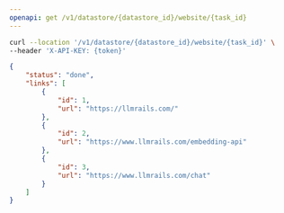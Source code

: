 ```yaml
---
openapi: get /v1/datastore/{datastore_id}/website/{task_id}
---
```




<RequestExample>

```bash Example Request
curl --location '/v1/datastore/{datastore_id}/website/{task_id}' \
--header 'X-API-KEY: {token}'
```

</RequestExample>


<ResponseExample>

```json Response
{
    "status": "done",
    "links": [
        {
            "id": 1,
            "url": "https://llmrails.com/"
        },
        {
            "id": 2,
            "url": "https://www.llmrails.com/embedding-api"
        },
        {
            "id": 3,
            "url": "https://www.llmrails.com/chat"
        }
    ]
}
```

</ResponseExample>

